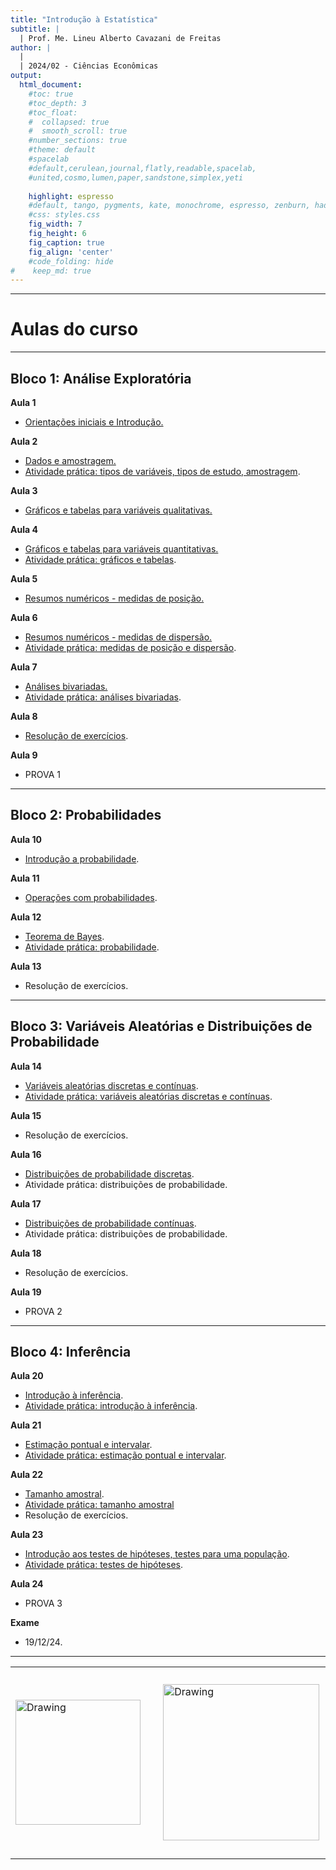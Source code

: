 ```yaml
---
title: "Introdução à Estatística"
subtitle: |
  | Prof. Me. Lineu Alberto Cavazani de Freitas
author: |
  |
  | 2024/02 - Ciências Econômicas
output:
  html_document:                    
    #toc: true                       
    #toc_depth: 3                    
    #toc_float:                      
    #  collapsed: true
    #  smooth_scroll: true
    #number_sections: true           
    #theme: default
    #spacelab
    #default,cerulean,journal,flatly,readable,spacelab,
    #united,cosmo,lumen,paper,sandstone,simplex,yeti
    
    highlight: espresso
    #default, tango, pygments, kate, monochrome, espresso, zenburn, haddock, and textmate
    #css: styles.css                
    fig_width: 7                    
    fig_height: 6                   
    fig_caption: true               
    fig_align: 'center'
    #code_folding: hide              
#    keep_md: true
---
```


---

# Aulas do curso

---

## Bloco 1: Análise Exploratória

**Aula 1**

 - [Orientações iniciais e Introdução.](slides/100-introducao.pdf)

**Aula 2**

 - [Dados e amostragem.](slides/101-dados-e-amostragem.pdf)
 - [Atividade prática: tipos de variáveis, tipos de estudo, amostragem](praticas-aula/100-variaveis-estudos-amostragem-solucao.pdf).

**Aula 3**

 - [Gráficos e tabelas para variáveis qualitativas.](slides/102-exploratoria-quali-uni-tabelas-graficos.pdf)

**Aula 4**

 - [Gráficos e tabelas para variáveis quantitativas.](slides/103-exploratoria-quant-uni-tabelas-graficos.pdf)
 - [Atividade prática: gráficos e tabelas](praticas-aula/101-tabelas-graficos-quali-quant-solucao.pdf).

**Aula 5**

 - [Resumos numéricos - medidas de posição.](slides/104-exploratoria-medidas-posicao.pdf)

**Aula 6**

 - [Resumos numéricos - medidas de dispersão.](slides/105-exploratoria-medidas-dispersao.pdf)
 - [Atividade prática: medidas de posição e dispersão](praticas-aula/102-medidas-posicao-dispersao-solucao.pdf).

**Aula 7**

 - [Análises bivariadas.](slides/106-exploratoria-bivariada.pdf)
 - [Atividade prática: análises bivariadas](praticas-aula/103-analises-bivariadas-solucao.pdf).

**Aula 8**

 - [Resolução de exercícios](atividade-pre-prova.pdf).


**Aula 9**

 - PROVA 1

---

## Bloco 2: Probabilidades

**Aula 10**

 - [Introdução a probabilidade](slides/200-intro-prob.pdf).
 
**Aula 11**

 - [Operações com probabilidades](slides/201-operacoes-com-probabilidades.pdf).
    
**Aula 12**

 - [Teorema de Bayes](slides/202-teorema-de-bayes.pdf).
 - [Atividade prática: probabilidade](praticas-aula/200-probabilidade-solucao.pdf). 

**Aula 13**

 - Resolução de exercícios.
 
---

## Bloco 3: Variáveis Aleatórias e Distribuições de Probabilidade

**Aula 14**

 - [Variáveis aleatórias discretas e contínuas](slides/300-variaveis-aleatorias.pdf).
  - [Atividade prática: variáveis aleatórias discretas e contínuas](praticas-aula/300-variaveis-aleatorias-solucao.pdf).
  
**Aula 15**  

- Resolução de exercícios.

**Aula 16**

 - [Distribuições de probabilidade discretas](slides/301-distribuicoes-discretas.pdf).
 - Atividade prática: distribuições de probabilidade.
 
**Aula 17**

 - [Distribuições de probabilidade contínuas](slides/302-distribuicoes-continuas.pdf).
 - Atividade prática: distribuições de probabilidade.

**Aula 18**

 - Resolução de exercícios.

**Aula 19**

 - PROVA 2

---

## Bloco 4: Inferência

**Aula 20**

 - [Introdução à inferência](slides/400-intro-inferencia.pdf).
 - [Atividade prática: introdução à inferência]().

**Aula 21**

 - [Estimação pontual e intervalar](slides/401-estimacao-pontual-intervalar.pdf).
 - [Atividade prática: estimação pontual e intervalar]().
    
**Aula 22**

 - [Tamanho amostral](slides/402-tamanho-amostral.pdf).
 - [Atividade prática: tamanho amostral]()
 - Resolução de exercícios.

**Aula 23**

 - [Introdução aos testes de hipóteses, testes para uma população](slides/403-testes-de-hipoteses.pdf).
 - [Atividade prática: testes de hipóteses]().

**Aula 24**

 - PROVA 3

**Exame**

 - 19/12/24.

---

<center>

<table><tr>

<td> <img src="img/ufpr-transparent-600px.png" alt="Drawing" style="width: 200px;"/> </td>

<td> &nbsp; &nbsp; &nbsp; &nbsp; &nbsp; &nbsp; </td>

<td> <img src="img/dest-texto-2.png" alt="Drawing" style="width: 250px;"/> </td>

<td> &nbsp; &nbsp; &nbsp; &nbsp; &nbsp; &nbsp; </td>

<td> <img src="img/leg.png" alt="Drawing" style="width: 300px;"/> </td>

</center>


<div class="tocify-extend-page" data-unique="tocify-extend-page" style="height: 0;"></div>
